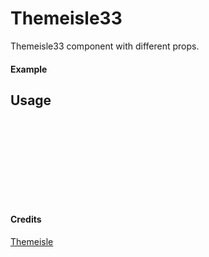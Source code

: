 
<Meta of={Themeisle33} title="Themeisle/Themeisle33" />

# Themeisle33

Themeisle33 component with different props.

#### Example

<Canvas of={Themeisle33.Primary} />

## Usage

```ts
import { Themeisle33 } from "yadl-ui";

const Example = () => {
  return (
      <Themeisle33 />
  );
};

export default Example;
```

#### Credits
[Themeisle](https://themeisle.com/illustrations)
